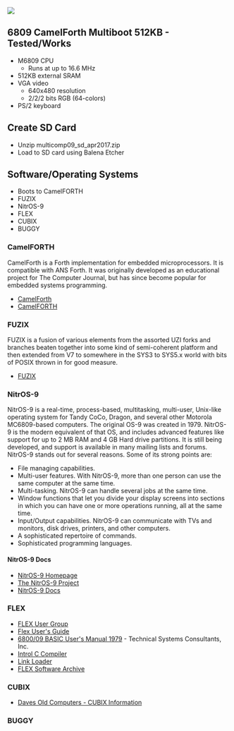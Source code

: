 <img src="http://land-boards.com/blwiki/images/3/35/RETRO-EP4CE15-P958-720PX.jpg"></img>

== 6809 CamelForth Multiboot  512KB - Tested/Works ==

* M6809 CPU
** Runs at up to 16.6 MHz
* 512KB external SRAM
* VGA video
** 640x480 resolution
** 2/2/2 bits RGB (64-colors)
* PS/2 keyboard

== Create SD Card ==

* Unzip multicomp09_sd_apr2017.zip
* Load to SD card using Balena Etcher

== Software/Operating Systems ==

* Boots to CamelFORTH
* FUZIX
* NitrOS-9
* FLEX
* CUBIX
* BUGGY

=== CamelFORTH ===

CamelForth is a Forth implementation for embedded microprocessors. It is compatible with ANS Forth. It was originally developed as an educational project for The Computer Journal, but has since become popular for embedded systems programming.

* [https://github.com/nealcrook/multicomp6809/wiki/camelforth CamelForth]
* [http://www.camelforth.com/news.php CamelFORTH]

=== FUZIX ===

FUZIX is a fusion of various elements from the assorted UZI forks and branches beaten together into some kind of semi-coherent platform and then extended from V7 to somewhere in the SYS3 to SYS5.x world with bits of POSIX thrown in for good measure.

* [https://github.com/EtchedPixels/FUZIX FUZIX]

=== NitrOS-9 ===

NitrOS-9 is a real-time, process-based, multitasking, multi-user, Unix-like operating system for Tandy CoCo, Dragon, and several other Motorola MC6809-based computers. The original OS-9 was created in 1979. NitrOS-9 is the modern equivalent of that OS, and includes advanced features like support for up to 2 MB RAM and 4 GB Hard drive partitions. It is still being developed, and support is available in many mailing lists and forums.
NitrOS-9 stands out for several reasons. Some of its strong points are: 

* File managing capabilities.
* Multi-user features. With NitrOS-9, more than one person can use the same computer at the same time.
* Multi-tasking. NitrOS-9 can handle several jobs at the same time.
* Window functions that let you divide your display screens into sections in which you can have one or more operations running, all at the same time.
* Input/Output capabilities. NitrOS-9 can communicate with TVs and monitors, disk drives, printers, and other computers.
* A sophisticated repertoire of commands.
* Sophisticated programming languages.

====  NitrOS-9 Docs ====

* [http://www.nitros9.org/battle.html NitrOS-9 Homepage]
* [https://sourceforge.net/projects/nitros9/ The NitrOS-9 Project]
* [https://nitros9.sourceforge.io/wiki/index.php/Main_Page#Doc NitrOS-9 Docs]

=== FLEX ===

* [http://www.flexusergroup.com/flexusergroup/fug4.htm FLEX User Group]
* [http://www.flexusergroup.com/flexusergroup/pdfs/swflexum.pdf Flex User's Guide]
* [http://www.flexusergroup.com/flexusergroup/pdfs/basic_um.pdf 6800/09 BASIC User's Manual 1979] - Technical Systems Consultants, Inc.
* [http://www.flexusergroup.com/flexusergroup/pdfs/INTROL-C.pdf Introl C Compiler]
* [http://www.flexusergroup.com/flexusergroup/pdfs/linkload.pdf Link Loader]
* [https://www.simonwynn.com/flex FLEX Software Archive]

=== CUBIX ===

* [http://dunfield.classiccmp.org/d6809/cubix.htm Daves Old Computers - CUBIX Information]

=== BUGGY ===

